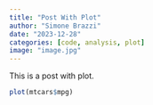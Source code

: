 ```yaml
---
title: "Post With Plot"
author: "Simone Brazzi"
date: "2023-12-28"
categories: [code, analysis, plot]
image: "image.jpg"
---
```


This is a post with plot.

```r
plot(mtcars$mpg)
```

